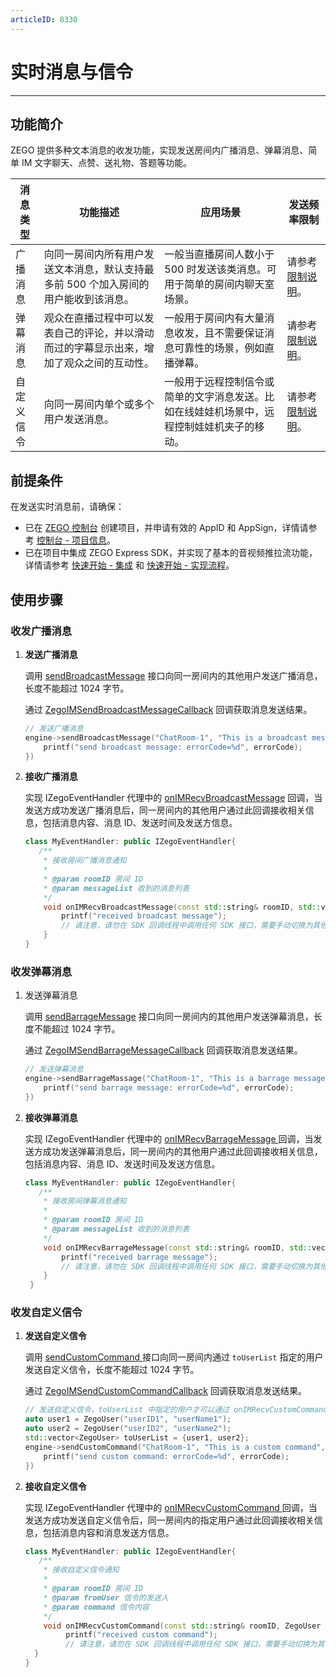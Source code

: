 ```yaml
---
articleID: 8330
---
```



# 实时消息与信令


- - -

## 功能简介

ZEGO 提供多种文本消息的收发功能，实现发送房间内广播消息、弹幕消息、简单 IM 文字聊天、点赞、送礼物、答题等功能。

| 消息类型 | 功能描述 | 应用场景 | 发送频率限制 |
|-------|--------|--------|--------|
| 广播消息 | 向同一房间内所有用户发送文本消息，默认支持最多前 500 个加入房间的用户能收到该消息。 | 一般当直播房间人数小于 500 时发送该类消息。可用于简单的房间内聊天室场景。 | 请参考 [限制说明](!ExpressVideoSDK-OverView/Restrictions)。 |
| 弹幕消息 | 观众在直播过程中可以发表自己的评论，并以滑动而过的字幕显示出来，增加了观众之间的互动性。 | 一般用于房间内有大量消息收发，且不需要保证消息可靠性的场景，例如直播弹幕。 | 请参考 [限制说明](!ExpressVideoSDK-OverView/Restrictions)。|
| 自定义信令 | 向同一房间内单个或多个用户发送消息。 | 一般用于远程控制信令或简单的文字消息发送。比如在线娃娃机场景中，远程控制娃娃机夹子的移动。 | 请参考 [限制说明](!ExpressVideoSDK-OverView/Restrictions)。 

## 前提条件

在发送实时消息前，请确保：

- 已在 [ZEGO 控制台](https://console.zego.im) 创建项目，并申请有效的 AppID 和 AppSign，详情请参考 [控制台 - 项目信息](/console/guide-doc2)。
- 已在项目中集成 ZEGO Express SDK，并实现了基本的音视频推拉流功能，详情请参考 [快速开始 - 集成](!Integration/SDK_Integration) 和 [快速开始 - 实现流程](!Integration/Solution_Implementation)。


## 使用步骤

### 收发广播消息

1. **发送广播消息**

    调用 [sendBroadcastMessage](https://doc-zh.zego.im/article/api?doc=Express_Video_SDK_API~CPP_linux~class~zego-express-i-zego-express-engine#send-broadcast-message) 接口向同一房间内的其他用户发送广播消息，长度不能超过 1024 字节。

    通过 [ZegoIMSendBroadcastMessageCallback](@ZegoIMSendBroadcastMessageCallback) 回调获取消息发送结果。

    ```Cpp
    // 发送广播消息
    engine->sendBroadcastMessage("ChatRoom-1", "This is a broadcast message", [=](int errorCode, unsigned long long messageID){
        printf("send broadcast message: errorCode=%d", errorCode);
    })
    ```

2. **接收广播消息**

    实现 IZegoEventHandler 代理中的 [onIMRecvBroadcastMessage](https://doc-zh.zego.im/article/api?doc=Express_Video_SDK_API~CPP_linux~class~zego-express-i-zego-event-handler#on-im-recv-broadcast-message) 回调，当发送方成功发送广播消息后，同一房间内的其他用户通过此回调接收相关信息，包括消息内容、消息 ID、发送时间及发送方信息。

    ```Cpp
    class MyEventHandler: public IZegoEventHandler{
       /**
        * 接收房间广播消息通知
        *
        * @param roomID 房间 ID
        * @param messageList 收到的消息列表
        */
        void onIMRecvBroadcastMessage(const std::string& roomID, std::vector<ZegoBroadcastMessageInfo> messageList) override {
            printf("received broadcast message");
            // 请注意，请勿在 SDK 回调线程中调用任何 SDK 接口，需要手动切换为其他线程，否则会产生死锁
        }
    }    
    ```

### 收发弹幕消息

1. 发送弹幕消息

   调用 [sendBarrageMessage](https://doc-zh.zego.im/article/api?doc=Express_Video_SDK_API~CPP_linux~class~zego-express-i-zego-express-engine#send-barrage-message) 接口向同一房间内的其他用户发送弹幕消息，长度不能超过 1024 字节。

   通过 [ZegoIMSendBarrageMessageCallback](@ZegoIMSendBarrageMessageCallback) 回调获取消息发送结果。

   ```Cpp
   // 发送弹幕消息
   engine->sendBarrageMassage("ChatRoom-1", "This is a barrage message", [=](int errorCode, std::string messageID){
       printf("send barrage message: errorCode=%d", errorCode);
   })
   ```

2. **接收弹幕消息**

    实现 IZegoEventHandler 代理中的 [onIMRecvBarrageMessage ](https://doc-zh.zego.im/article/api?doc=Express_Video_SDK_API~CPP_linux~class~zego-express-i-zego-event-handler#on-im-recv-barrage-message) 回调，当发送方成功发送弹幕消息后，同一房间内的其他用户通过此回调接收相关信息，包括消息内容、消息 ID、发送时间及发送方信息。

    ```Cpp
    class MyEventHandler: public IZegoEventHandler{
       /**
        * 接收房间弹幕消息通知
        *
        * @param roomID 房间 ID
        * @param messageList 收到的消息列表
        */
        void onIMRecvBarrageMessage(const std::string& roomID, std::vector<ZegoBarrageMessageInfo> messageList) override {
            printf("received barrage message");
            // 请注意，请勿在 SDK 回调线程中调用任何 SDK 接口，需要手动切换为其他线程，否则会产生死锁
        }
     }    
    ``` 

### 收发自定义信令

1. **发送自定义信令**

   调用 [sendCustomCommand ](https://doc-zh.zego.im/article/api?doc=Express_Video_SDK_API~CPP_linux~class~zego-express-i-zego-express-engine#send-custom-command) 接口向同一房间内通过 `toUserList` 指定的用户发送自定义信令，长度不能超过 1024 字节。

   通过 [ZegoIMSendCustomCommandCallback](@ZegoIMSendCustomCommandCallback) 回调获取消息发送结果。

   ```Cpp
   // 发送自定义信令，toUserList 中指定的用户才可以通过 onIMRecvCustomCommand 收到此信令
   auto user1 = ZegoUser("userID1", "userName1");
   auto user2 = ZegoUser("userID2", "userName2");
   std::vector<ZegoUser> toUserList = {user1, user2};
   engine->sendCustomCommand("ChatRoom-1", "This is a custom command", toUserList, [=](int errorCode){
       printf("send custom command: errorCode=%d", errorCode);
   })
   ```

2. **接收自定义信令**

   实现 IZegoEventHandler 代理中的 [onIMRecvCustomCommand ](https://doc-zh.zego.im/article/api?doc=Express_Video_SDK_API~CPP_linux~class~zego-express-i-zego-event-handler#on-im-recv-custom-command) 回调，当发送方成功发送自定义信令后，同一房间内的指定用户通过此回调接收相关信息，包括消息内容和消息发送方信息。

   ```Cpp
   class MyEventHandler: public IZegoEventHandler{
      /**
       * 接收自定义信令通知
       *
       * @param roomID 房间 ID
       * @param fromUser 信令的发送人
       * @param command 信令内容
       */
       void onIMRecvCustomCommand(const std::string& roomID, ZegoUser fromUser, const std::string& command) override {
            printf("received custom command");
            // 请注意，请勿在 SDK 回调线程中调用任何 SDK 接口，需要手动切换为其他线程，否则会产生死锁  
     }
   }
   ```
